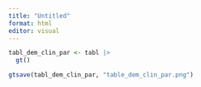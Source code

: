 ```yaml
---
title: "Untitled"
format: html
editor: visual
---
```


```r
tabl_dem_clin_par <- tabl |> 
  gt()

gtsave(tabl_dem_clin_par, "table_dem_clin_par.png")
```

